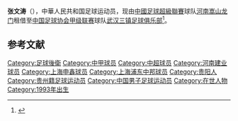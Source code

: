 {{Infobox football biography
| name        = 张文涛 （Zhang Wentao)
| image       = 
| fullname    = 
| birth_date  = {{birth date and age|1993|4|14|df=y}}
| birth_place = {{PRC}}[[贵州省|贵州省]][[贵阳市|贵阳市]]
| currentclub = [[武汉三镇足球俱乐部|武汉三镇足球俱乐部]]<br>(由[[河南嵩山龙门足球俱乐部|河南嵩山龙门足球俱乐部]]租借)
| clubnumber  = 
| height      = {{convert|1.87|m|abbr=on}}
| position    = [[後衛_(足球)|後衛]]
| youthyears1 = 
| youthclubs1 = [[根宝足球基地|根宝足球基地]]
| youthyears2 = 2013
| youthclubs2 = [[上海海港足球俱乐部|上海海港足球俱乐部]]
| youthyears3 = 2014
| youthclubs3 = [[上海申鑫足球俱乐部|上海申鑫足球俱乐部]]
| years1      = 2011–2012
| clubs1      = [[上海浦东中邦足球俱乐部|上海浦东中邦足球俱乐部]] 
| caps1       = 
| goals1      = 
| years2      = 2015–2018
| clubs2      = [[上海申鑫足球俱乐部|上海申鑫足球俱乐部]]
| caps2       = 54
| goals2      = 1
| years3      = 2019–
| clubs3      = [[河南嵩山龙门足球俱乐部|河南嵩山龙门足球俱乐部]]
| caps3       = 18
| goals3      = 0
| years4      = 2021–
| clubs4      = → [[武汉三镇足球俱乐部|武汉三镇足球俱乐部]] (租借)
| caps4       = 0
| goals4      = 0
| nationalyears1 =
| nationalteam1 = 
| nationalcaps1 = 
| nationalgoals1 = 
| pcupdate = 31 December 2020
| ntupdate = 
}}'''张文涛'''（{{bd|1993年|4月14日}}），中華人民共和国足球运动员，现由[[中國足球超級聯賽|中國足球超級聯賽]]球队[[河南嵩山龙门|河南嵩山龙门]]租借至[[中国足球协会甲级联赛|中国足球协会甲级联赛]]球队[[武汉三镇足球俱乐部|武汉三镇足球俱乐部]]<ref>{{cite news |title=武汉三镇一口气宣10人：耿晓峰刘奕鸣任航等来投 |url=https://sports.sina.com.cn/china/b/2021-04-12/doc-ikmyaawa9223009.shtml |accessdate=2021-04-12 |archive-date=2021-04-12 |archive-url=https://web.archive.org/web/20210412114634/https://sports.sina.com.cn/china/b/2021-04-12/doc-ikmyaawa9223009.shtml |dead-url=no }}</ref>。

==参考文献==
{{reflist}}


{{2012年中乙分类名单上海中邦}}
{{2015年中超分类名单上海申鑫}}
{{2016年中甲分类名单上海申鑫}}
{{2017年中甲分类名单上海申鑫}}
{{2018年中甲分类名单上海申鑫}}
{{2019年中超分类名单河南}}
{{2020年中超分类名单河南}}
{{2021年中甲分类名单武汉三镇}}
{{2022年中超分类名单武汉三镇}}


[[Category:足球後衛|Category:足球後衛]]
[[Category:中甲球员|Category:中甲球员]]
[[Category:中超球员|Category:中超球员]]
[[Category:河南建业球员|Category:河南建业球员]]
[[Category:上海申鑫球员|Category:上海申鑫球员]]
[[Category:上海浦东中邦球员|Category:上海浦东中邦球员]]
[[Category:贵阳人|Category:贵阳人]]
[[Category:贵州籍足球运动员|Category:贵州籍足球运动员]]
[[Category:中国男子足球运动员|Category:中国男子足球运动员]]
[[Category:在世人物|Category:在世人物]]
[[Category:1993年出生|Category:1993年出生]]